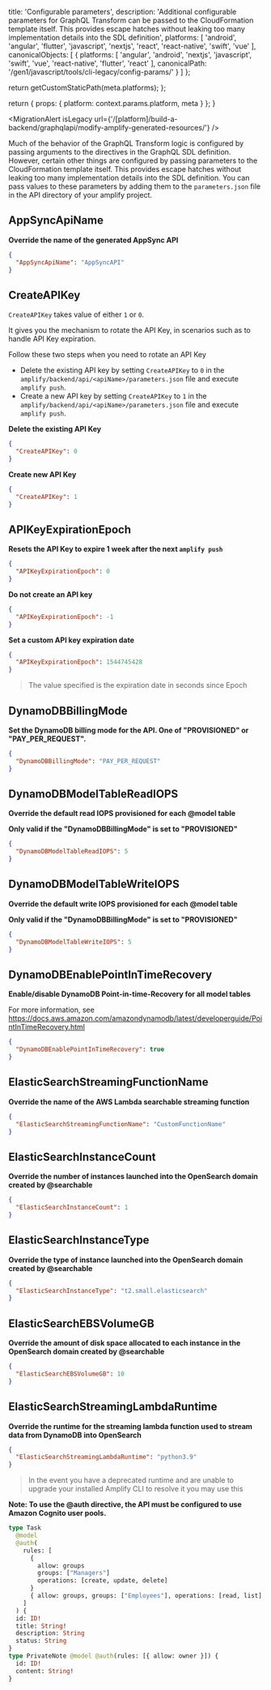 
  title: 'Configurable parameters',
  description: 'Additional configurable parameters for GraphQL Transform can be passed to the CloudFormation template itself. This provides escape hatches without leaking too many implementation details into the SDL definition',
  platforms: [
    'android',
    'angular',
    'flutter',
    'javascript',
    'nextjs',
    'react',
    'react-native',
    'swift',
    'vue'
  ],
  canonicalObjects: [
    {
      platforms: [
        'angular',
        'android',
        'nextjs',
        'javascript',
        'swift',
        'vue',
        'react-native',
        'flutter',
        'react'
      ],
      canonicalPath: '/gen1/javascript/tools/cli-legacy/config-params/'
    }
  ]
};

  return getCustomStaticPath(meta.platforms);
};

  return {
    props: {
      platform: context.params.platform,
      meta
    }
  };
}

<MigrationAlert isLegacy url={'/[platform]/build-a-backend/graphqlapi/modify-amplify-generated-resources/'} />

Much of the behavior of the GraphQL Transform logic is configured by passing arguments to the directives in the GraphQL SDL definition. However, certain other things are configured by passing parameters to the CloudFormation template itself. This provides escape hatches without leaking too many implementation details into the SDL definition. You can pass values to these parameters by adding them to the `parameters.json` file in the API directory of your amplify project.

## AppSyncApiName

**Override the name of the generated AppSync API**

```json
{
  "AppSyncApiName": "AppSyncAPI"
}
```

## CreateAPIKey

`CreateAPIKey` takes value of either `1` or `0`.

It gives you the mechanism to rotate the API Key, in scenarios such as to handle API Key expiration.

Follow these two steps when you need to rotate an API Key

- Delete the existing API key by setting `CreateAPIKey` to `0` in the `amplify/backend/api/<apiName>/parameters.json` file and execute `amplify push`.
- Create a new API key by setting `CreateAPIKey` to `1` in the `amplify/backend/api/<apiName>/parameters.json` file and execute `amplify push`.

**Delete the existing API Key**

```json
{
  "CreateAPIKey": 0
}
```

**Create new API Key**

```json
{
  "CreateAPIKey": 1
}
```

## APIKeyExpirationEpoch

**Resets the API Key to expire 1 week after the next `amplify push`**

```json
{
  "APIKeyExpirationEpoch": 0
}
```

**Do not create an API key**

```json
{
  "APIKeyExpirationEpoch": -1
}
```

**Set a custom API key expiration date**

```json
{
  "APIKeyExpirationEpoch": 1544745428
}
```

> The value specified is the expiration date in seconds since Epoch

## DynamoDBBillingMode

**Set the DynamoDB billing mode for the API. One of "PROVISIONED" or "PAY_PER_REQUEST".**

```json
{
  "DynamoDBBillingMode": "PAY_PER_REQUEST"
}
```

## DynamoDBModelTableReadIOPS

**Override the default read IOPS provisioned for each @model table**

**Only valid if the "DynamoDBBillingMode" is set to "PROVISIONED"**

```json
{
  "DynamoDBModelTableReadIOPS": 5
}
```

## DynamoDBModelTableWriteIOPS

**Override the default write IOPS provisioned for each @model table**

**Only valid if the "DynamoDBBillingMode" is set to "PROVISIONED"**

```json
{
  "DynamoDBModelTableWriteIOPS": 5
}
```

## DynamoDBEnablePointInTimeRecovery

**Enable/disable DynamoDB Point-in-time-Recovery for all model tables**

For more information, see https://docs.aws.amazon.com/amazondynamodb/latest/developerguide/PointInTimeRecovery.html

```json
{
  "DynamoDBEnablePointInTimeRecovery": true
}
```

## ElasticSearchStreamingFunctionName

**Override the name of the AWS Lambda searchable streaming function**

```json
{
  "ElasticSearchStreamingFunctionName": "CustomFunctionName"
}
```

## ElasticSearchInstanceCount

**Override the number of instances launched into the OpenSearch domain created by @searchable**

```json
{
  "ElasticSearchInstanceCount": 1
}
```

## ElasticSearchInstanceType

**Override the type of instance launched into the OpenSearch domain created by @searchable**

```json
{
  "ElasticSearchInstanceType": "t2.small.elasticsearch"
}
```

## ElasticSearchEBSVolumeGB

**Override the amount of disk space allocated to each instance in the OpenSearch domain created by @searchable**

```json
{
  "ElasticSearchEBSVolumeGB": 10
}
```

## ElasticSearchStreamingLambdaRuntime

**Override the runtime for the streaming lambda function used to stream data from DynamoDB into OpenSearch**

```json
{
  "ElasticSearchStreamingLambdaRuntime": "python3.9"
}
```

> In the event you have a deprecated runtime and are unable to upgrade your installed Amplify CLI to resolve it you may use this

**Note: To use the @auth directive, the API must be configured to use Amazon Cognito user pools.**

```graphql
type Task
  @model
  @auth(
    rules: [
      {
        allow: groups
        groups: ["Managers"]
        operations: [create, update, delete]
      }
      { allow: groups, groups: ["Employees"], operations: [read, list] }
    ]
  ) {
  id: ID!
  title: String!
  description: String
  status: String
}
type PrivateNote @model @auth(rules: [{ allow: owner }]) {
  id: ID!
  content: String!
}
```
